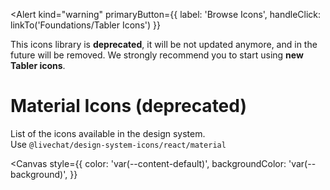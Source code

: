 

<Meta title="Deprecated/Material Icons" />

<Alert
  kind="warning"
  primaryButton={{
    label: 'Browse Icons',
    handleClick: linkTo('Foundations/Tabler Icons')
  }}
>
  This icons library is <b>deprecated</b>, it will be not updated anymore, 
  and in the future will be removed. We strongly recommend you to start 
  using <b>new Tabler icons</b>.
</Alert>

#

# Material Icons (deprecated)

List of the icons available in the design system. <br />
Use `@livechat/design-system-icons/react/material`

<Canvas
  style={{
    color: 'var(--content-default)',
    backgroundColor: 'var(--background)',
  }}
>
  <IconsShowcase />
</Canvas>
